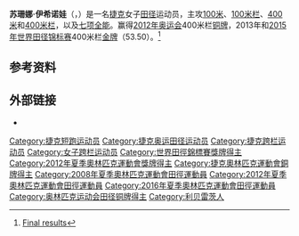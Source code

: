{{Infobox sportsperson
| name        = Zuzana Hejnová
| image       = Zuzana Hejnová Moscow 2013.jpg
| caption     = [[2013年世界田径锦标赛|2013年世界田径锦标赛]]上
| birth_date  = {{birth date and age|1986|12|19|df=yes}}
| birth_place = [[捷克斯洛伐克|捷克斯洛伐克]][[利贝雷茨|利贝雷茨]]
| height      = {{convert|1.70|m|abbr=on}}
| country     = {{CZE}}
| sport       = [[田径|田径]]
| event       = [[100米栏|100米栏]]、[[400米|400米]]、[[400米栏|400米栏]]
| show-medals = yes
| medaltemplates =
{{MedalOlympic}}
{{MedalBronze|[[2012年奥运会|2012 London]]|女子400米栏}}
{{MedalCompetition|[[世界田径锦标赛|世界田径锦标赛]]}}
{{MedalGold|[[2013年世界田径锦标赛|2013 Moscow]]|女子400米栏}}
{{MedalGold|[[2015年世界田径锦标赛|2015 Beijing]]|女子400米栏}}
{{MedalCompetition|[[欧洲室内田径锦标赛|欧洲室内田径锦标赛]]}}
{{MedalBronze|[[2013_European_Athletics_Indoor_Championships|2013 Gothenburg]]|[[2013_European_Athletics_Indoor_Championships_–_Women's_4_x_400_metres_relay|4x400m relay]]}}
{{MedalCompetition|[[IAAF_World_Youth_Championships_in_Athletics|World Youth Championships]]}}
{{MedalGold|[[2003_World_Youth_Championships_in_Athletics|2003 Sherbrooke]]|400 m hurdles}}
{{MedalCompetition|[[IAAF_World_Junior_Championships_in_Athletics|World Junior Championships]]}}
{{MedalSilver|[[2004_World_Junior_Championships_in_Athletics|2004 Grosseto]]|400 m hurdles}}
}}
'''苏珊娜·伊希诺娃'''（{{IPA-cs|ˈzuzana ˈɦɛjnovaː}}，{{bd|1986年|12月19日||}}）是一名[[捷克|捷克]]女子[[田径|田径]]运动员，主攻[[100米|100米]]、[[100米栏|100米栏]]、[[400米|400米]]和[[400米栏|400米栏]]，以及[[七项全能|七项全能]]。赢得[[2012年奥运会|2012年奥运会]]400米栏[[铜牌|铜牌]]，2013年和[[2015年世界田径锦标赛|2015年世界田径锦标赛]]400米栏[[金牌|金牌]]（53.50）。<ref>[http://media.aws.iaaf.org/competitiondocuments/pdf/4875/AT-400H-W-f----.RS6.pdf Final results]</ref>

==参考资料==
{{Reflist}}

==外部链接==
* {{IAAF name|id=190430|name=Zuzana Hejnová}}

{{s-start}}
{{s-ach|aw}}
{{succession box|title=年度欧洲女子田径运动员|before={{flagicon|RUS}} [[Mariya_Savinova|Mariya Savinova]]|after={{flagicon|NED}} [[达芙妮·席珀斯|达芙妮·席珀斯]]|years=2013}}
{{succession box|title=年度捷克田径运动员|before=[[巴尔博拉·斯波塔科娃|巴尔博拉·斯波塔科娃]]|after=[[佩特拉·克維托娃|佩特拉·克維托娃]]|years=2013}}
{{s-end}}

{{DEFAULTSORT:Hejnova, Zuzana}}
[[Category:捷克短跑运动员|Category:捷克短跑运动员]]
[[Category:捷克奥运田径运动员|Category:捷克奥运田径运动员]]
[[Category:捷克跨栏运动员|Category:捷克跨栏运动员]]
[[Category:女子跨栏运动员|Category:女子跨栏运动员]]
[[Category:世界田徑錦標賽獎牌得主|Category:世界田徑錦標賽獎牌得主]]
[[Category:2012年夏季奧林匹克運動會獎牌得主|Category:2012年夏季奧林匹克運動會獎牌得主]]
[[Category:捷克奧林匹克運動會銅牌得主|Category:捷克奧林匹克運動會銅牌得主]]
[[Category:2008年夏季奧林匹克運動會田徑運動員|Category:2008年夏季奧林匹克運動會田徑運動員]]
[[Category:2012年夏季奧林匹克運動會田徑運動員|Category:2012年夏季奧林匹克運動會田徑運動員]]
[[Category:2016年夏季奧林匹克運動會田徑運動員|Category:2016年夏季奧林匹克運動會田徑運動員]]
[[Category:奥林匹克运动会田径铜牌得主|Category:奥林匹克运动会田径铜牌得主]]
[[Category:利贝雷茨人|Category:利贝雷茨人]]